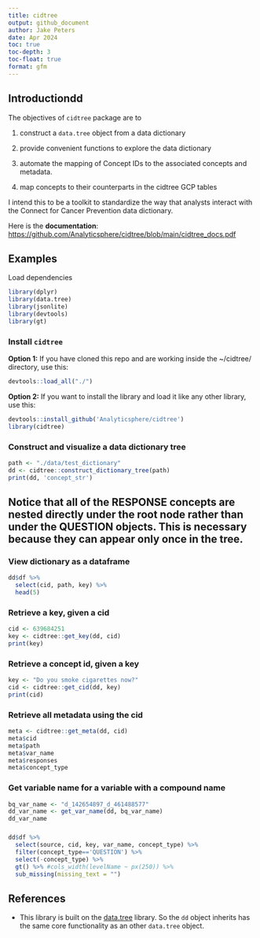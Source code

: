 ```yaml
---
title: cidtree
output: github_document
author: Jake Peters
date: Apr 2024
toc: true
toc-depth: 3
toc-float: true
format: gfm
---
```


<!-- README.md is generated from README.Rmd. Please edit that file -->

## Introductiondd

The objectives of `cidtree` package are to

1.  construct a `data.tree` object from a data dictionary

2.  provide convenient functions to explore the data dictionary

3.  automate the mapping of Concept IDs to the associated concepts and metadata.

4.  map concepts to their counterparts in the cidtree GCP tables

I intend this to be a toolkit to standardize the way that analysts interact with the Connect for Cancer Prevention data dictionary.

Here is the **documentation**: <https://github.com/Analyticsphere/cidtree/blob/main/cidtree_docs.pdf>

## Examples

Load dependencies

```r
library(dplyr)
library(data.tree)
library(jsonlite)
library(devtools)
library(gt)
```

### Install `cidtree`

**Option 1:** If you have cloned this repo and are working inside the \~/cidtree/ directory, use this:

```r
devtools::load_all("./")
```

**Option 2:** If you want to install the library and load it like any other library, use this:

```r
devtools::install_github('Analyticsphere/cidtree')
library(cidtree)
```

### Construct and visualize a data dictionary tree

```r
path <- "./data/test_dictionary"
dd <- cidtree::construct_dictionary_tree(path)
print(dd, 'concept_str')
```

::: callout-note
## Notice that all of the RESPONSE concepts are nested directly under the root node rather than under the QUESTION objects. This is necessary because they can appear only once in the tree.
:::

### View dictionary as a dataframe

```r

dd$df %>% 
  select(cid, path, key) %>%
  head(5)
```

### Retrieve a key, given a cid

```r
cid <- 639684251
key <- cidtree::get_key(dd, cid)
print(key)
```

### Retrieve a concept id, given a key

```r
key <- "Do you smoke cigarettes now?"
cid <- cidtree::get_cid(dd, key)
print(cid)
```

### Retrieve all metadata using the cid

```r
meta <- cidtree::get_meta(dd, cid)
meta$cid
meta$path
meta$var_name
meta$responses
meta$concept_type
```

### Get variable name for a variable with a compound name

```r
bq_var_name <- "d_142654897_d_461488577"
dd_var_name <- get_var_name(dd, bq_var_name)
dd_var_name
```

###

```r
dd$df %>% 
  select(source, cid, key, var_name, concept_type) %>% 
  filter(concept_type=='QUESTION') %>% 
  select(-concept_type) %>%
  gt() %>% #cols_width(levelName ~ px(250)) %>%
  sub_missing(missing_text = "")
```

## References

-   This library is built on the [data.tree](https://cran.r-project.org/web/packages/data.tree/vignettes/data.tree.html) library. So the `dd` object inherits has the same core functionality as an other `data.tree` object.
